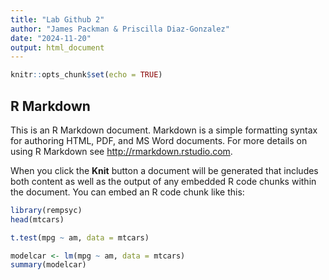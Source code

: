 ```yaml
---
title: "Lab Github 2"
author: "James Packman & Priscilla Diaz-Gonzalez"
date: "2024-11-20"
output: html_document
---
```


```r
knitr::opts_chunk$set(echo = TRUE)
```

## R Markdown

This is an R Markdown document. Markdown is a simple formatting syntax for authoring HTML, PDF, and MS Word documents. For more details on using R Markdown see <http://rmarkdown.rstudio.com>.

When you click the **Knit** button a document will be generated that includes both content as well as the output of any embedded R code chunks within the document. You can embed an R code chunk like this:

```r
library(rempsyc)
head(mtcars)
```

```r
t.test(mpg ~ am, data = mtcars)
```

```r
modelcar <- lm(mpg ~ am, data = mtcars)
summary(modelcar)
```


